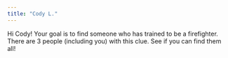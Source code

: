 ```yaml
---
title: "Cody L."
---
```


Hi Cody! Your goal is to find someone who has trained to be a firefighter. There are 3 people (including you) with this clue. See if you can find them all!
